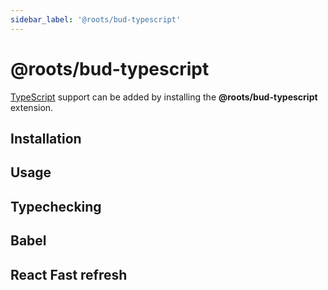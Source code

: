 ```yaml
---
sidebar_label: '@roots/bud-typescript'
---
```




# @roots/bud-typescript

[TypeScript](https://typescript.org) support can be added by installing the **@roots/bud-typescript** extension.

## Installation

<Install packages="@roots/bud-typescript" />

## Usage

<Usage />

## Typechecking

<Typechecking />

## Babel

<Babel />

## React Fast refresh

<ReactFastRefresh />
